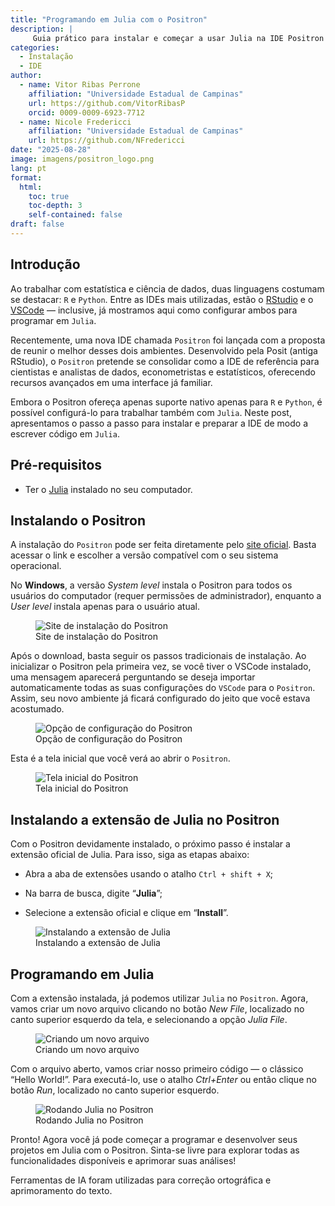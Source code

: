 ```yaml
---
title: "Programando em Julia com o Positron"
description: |
     Guia prático para instalar e começar a usar Julia na IDE Positron
categories:
  - Instalação
  - IDE
author:
  - name: Vitor Ribas Perrone
    affiliation: "Universidade Estadual de Campinas"
    url: https://github.com/VitorRibasP
    orcid: 0009-0009-6923-7712
  - name: Nicole Fredericci
    affiliation: "Universidade Estadual de Campinas"
    url: https://github.com/NFredericci
date: "2025-08-28"
image: imagens/positron_logo.png
lang: pt
format:
  html:
    toc: true
    toc-depth: 3
    self-contained: false
draft: false
---
```


## Introdução


::: {.justify}
Ao trabalhar com estatística e ciência de dados, duas linguagens costumam se destacar: `R` e `Python`. Entre as IDEs mais utilizadas, estão o [RStudio](https://ime.unicamp.br/julialang/Blog/julia_rstudio.html) e o [VSCode](https://ime.unicamp.br/julialang/Blog/vscode.html) — inclusive, já mostramos aqui como configurar ambos para programar em `Julia`.

Recentemente, uma nova IDE chamada `Positron` foi lançada com a proposta de reunir o melhor desses dois ambientes. Desenvolvido pela Posit (antiga RStudio), o `Positron` pretende se consolidar como a IDE de referência para cientistas e analistas de dados, econometristas e estatísticos, oferecendo recursos avançados em uma interface já familiar.

Embora o Positron ofereça apenas suporte nativo apenas para `R` e `Python`, é possível configurá-lo para trabalhar também com `Julia`. Neste post, apresentamos o passo a passo para instalar e preparar a IDE de modo a escrever código em `Julia`.

:::

## Pré-requisitos

-   Ter o [Julia](https://www.ime.unicamp.br/~juliacps/Blog/instalar_julia.html) instalado no seu computador.

## Instalando o Positron

::: {.justify}
A instalação do `Positron` pode ser feita diretamente pelo [site oficial](https://positron.posit.co/download.html). Basta acessar o link e escolher a versão compatível com o seu sistema operacional.
:::

::: {.callout-note title="Atenção!"}

No **Windows**, a versão *System level* instala o Positron para todos os usuários do computador (requer permissões de administrador), enquanto a *User level* instala apenas para o usuário atual.
:::

![Site de instalação do Positron](imagens/positron3.png)

::: {.justify}
Após o download, basta seguir os passos tradicionais de instalação. Ao inicializar o Positron pela primeira vez, se você tiver o VSCode instalado, uma mensagem aparecerá perguntando se deseja importar automaticamente todas as suas configurações do `VSCode` para o `Positron`. Assim, seu novo ambiente já ficará configurado do jeito que você estava acostumado.
:::

![Opção de configuração do Positron](imagens/positron1.png)

:::{.justify}
Esta é a tela inicial que você verá ao abrir o `Positron`.
:::

![Tela inicial do Positron](imagens/positron5.png)

## Instalando a extensão de Julia no Positron

::: {.justify}
Com o Positron devidamente instalado, o próximo passo é instalar a extensão oficial de Julia. Para isso, siga as etapas abaixo:

-   Abra a aba de extensões usando o atalho `Ctrl + shift + X`;

-   Na barra de busca, digite "**Julia**";

-   Selecione a extensão oficial e clique em "**Install**".
:::

![Instalando a extensão de Julia](imagens/positron2.png)

## Programando em Julia

::: {.justify}
Com a extensão instalada, já podemos utilizar `Julia` no `Positron`. Agora, vamos criar um novo arquivo clicando no botão *New File*, localizado no canto superior esquerdo da tela, e selecionando a opção *Julia File*.
:::

![Criando um novo arquivo](imagens/positron6.png)

::: {.justify}
Com o arquivo aberto, vamos criar nosso primeiro código — o clássico "Hello World!". Para executá-lo, use o atalho *Ctrl+Enter* ou então clique no botão *Run*, localizado no canto superior esquerdo.
:::

![Rodando Julia no Positron](imagens/positron4.png)

::: {.justify}
Pronto! Agora você já pode começar a programar e desenvolver seus projetos em Julia com o Positron. Sinta-se livre para explorar todas as funcionalidades disponíveis e aprimorar suas análises! 
:::

::: callout-note
Ferramentas de IA foram utilizadas para correção ortográfica e aprimoramento do texto.
:::
